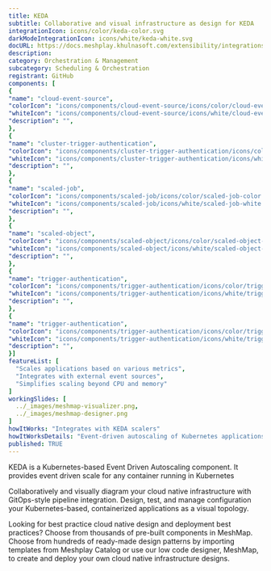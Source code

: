 ```yaml
---
title: KEDA
subtitle: Collaborative and visual infrastructure as design for KEDA
integrationIcon: icons/color/keda-color.svg
darkModeIntegrationIcon: icons/white/keda-white.svg
docURL: https://docs.meshplay.khulnasoft.com/extensibility/integrations/keda
description: 
category: Orchestration & Management
subcategory: Scheduling & Orchestration
registrant: GitHub
components: [
{
"name": "cloud-event-source",
"colorIcon": "icons/components/cloud-event-source/icons/color/cloud-event-source-color.svg",
"whiteIcon": "icons/components/cloud-event-source/icons/white/cloud-event-source-white.svg",
"description": "",
},
{
"name": "cluster-trigger-authentication",
"colorIcon": "icons/components/cluster-trigger-authentication/icons/color/cluster-trigger-authentication-color.svg",
"whiteIcon": "icons/components/cluster-trigger-authentication/icons/white/cluster-trigger-authentication-white.svg",
"description": "",
},
{
"name": "scaled-job",
"colorIcon": "icons/components/scaled-job/icons/color/scaled-job-color.svg",
"whiteIcon": "icons/components/scaled-job/icons/white/scaled-job-white.svg",
"description": "",
},
{
"name": "scaled-object",
"colorIcon": "icons/components/scaled-object/icons/color/scaled-object-color.svg",
"whiteIcon": "icons/components/scaled-object/icons/white/scaled-object-white.svg",
"description": "",
},
{
"name": "trigger-authentication",
"colorIcon": "icons/components/trigger-authentication/icons/color/trigger-authentication-color.svg",
"whiteIcon": "icons/components/trigger-authentication/icons/white/trigger-authentication-white.svg",
"description": "",
},
{
"name": "trigger-authentication",
"colorIcon": "icons/components/trigger-authentication/icons/color/trigger-authentication-color.svg",
"whiteIcon": "icons/components/trigger-authentication/icons/white/trigger-authentication-white.svg",
"description": "",
}]
featureList: [
  "Scales applications based on various metrics",
  "Integrates with external event sources",
  "Simplifies scaling beyond CPU and memory"
]
workingSlides: [
  ../_images/meshmap-visualizer.png,
  ../_images/meshmap-designer.png
]
howItWorks: "Integrates with KEDA scalers"
howItWorksDetails: "Event-driven autoscaling of Kubernetes applications"
published: TRUE
---
```

<p>
 KEDA is a Kubernetes-based Event Driven Autoscaling component. It provides event driven scale for any container running in Kubernetes 
</p>
<p>
    Collaboratively and visually diagram your cloud native infrastructure with GitOps-style pipeline integration. Design, test, and manage configuration your Kubernetes-based, containerized applications as a visual topology.
</p>
<p>
    Looking for best practice cloud native design and deployment best practices? Choose from thousands of pre-built components in MeshMap. Choose from hundreds of ready-made design patterns by importing templates from Meshplay Catalog or use our low code designer, MeshMap, to create and deploy your own cloud native infrastructure designs.
</p>
